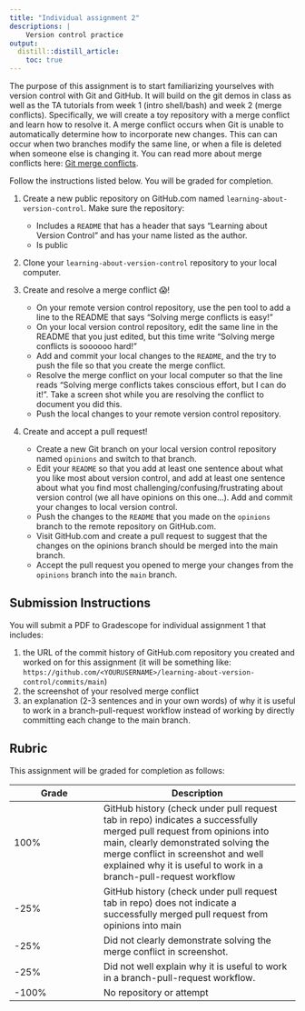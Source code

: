 ```yaml
---
title: "Individual assignment 2"
descriptions: |
    Version control practice
output:
  distill::distill_article:
    toc: true
---
```


The purpose of this assignment is to start familiarizing yourselves with version control with Git and GitHub.
It will build on the git demos in class as well as the TA tutorials from week 1 (intro shell/bash) and week 2 (merge conflicts). 
Specifically, we will create a toy repository with a merge conflict and learn how to resolve it.
A merge conflict occurs when Git is unable to automatically determine how to incorporate new changes.
This can can occur when two branches modify the same line,
or when a file is deleted when someone else is changing it.
You can read more about merge conflicts here: [Git merge conflicts](https://www.atlassian.com/git/tutorials/using-branches/merge-conflicts).

Follow the instructions listed below. You will be graded for completion.

1.  Create a new public repository on GitHub.com named `learning-about-version-control`. Make sure the repository:

    -   Includes a `README` that has a header that says "Learning about Version Control" and has your name listed as the author.
    -   Is public

2.  Clone your `learning-about-version-control` repository to your local computer.

3.  Create and resolve a merge conflict 😱!

    -   On your remote version control repository, use the pen tool to add a line to the README that says "Solving merge conflicts is easy!"
    -   On your local version control repository, edit the same line in the README that you just edited, but this time write "Solving merge conflicts is soooooo hard!"
    -   Add and commit your local changes to the `README`, and the try to push the file so that you create the merge conflict.
    -   Resolve the merge conflict on your local computer so that the line reads "Solving merge conflicts takes conscious effort, but I can do it!". Take a screen shot while you are resolving the conflict to document you did this.
    -   Push the local changes to your remote version control repository.

4.  Create and accept a pull request!

    -   Create a new Git branch on your local version control repository named `opinions` and switch to that branch.
    -   Edit your `README` so that you add at least one sentence about what you like most about version control, and add at least one sentence about what you find most challenging/confusing/frustrating about version control (we all have opinions on this one...). Add and commit your changes to local version control.
    -   Push the changes to the `README` that you made on the `opinions` branch to the remote repository on GitHub.com.
    -   Visit GitHub.com and create a pull request to suggest that the changes on the opinions branch should be merged into the main branch.
    -   Accept the pull request you opened to merge your changes from the `opinions` branch into the `main` branch.

## Submission Instructions

You will submit a PDF to Gradescope for individual assignment 1 that includes:

1.  the URL of the commit history of GitHub.com repository you created and worked on for this assignment (it will be something like: `https://github.com/<YOURUSERNAME>/learning-about-version-control/commits/main`)
2.  the screenshot of your resolved merge conflict
3.  an explanation (2-3 sentences and in your own words) of why it is useful to work in a branch-pull-request workflow instead of working by directly committing each change to the main branch.

## Rubric 

This assignment will be graded for completion as follows:

|Grade | Description |
|------|-------------|
| 100% | GitHub history (check under pull request tab in repo) indicates a successfully merged pull request from opinions into main, clearly demonstrated solving the merge conflict in screenshot and well explained why it is useful to work in a branch-pull-request workflow |
| -25%  | GitHub history (check under pull request tab in repo) does not indicate a successfully merged pull request from opinions into main |
| -25%  | Did not clearly demonstrate solving the merge conflict in screenshot. |
| -25%  | Did not well explain why it is useful to work in a branch-pull-request workflow. |
| -100%  | No repository or attempt |
